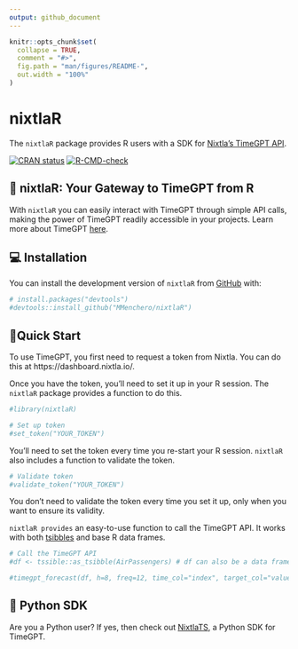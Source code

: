 ```yaml
---
output: github_document
---
```


<!-- README.md is generated from README.Rmd. Please edit that file -->

```r
knitr::opts_chunk$set(
  collapse = TRUE,
  comment = "#>",
  fig.path = "man/figures/README-",
  out.width = "100%"
)
```

# nixtlaR 

The `nixtlaR` package provides R users with a SDK for [Nixtla's TimeGPT API](https://docs.nixtla.io/). 

<!-- badges: start -->
[![CRAN status](https://www.r-pkg.org/badges/version/nixtlaR)](https://CRAN.R-project.org/package=nixtlaR)
[![R-CMD-check](https://github.com/MMenchero/nixtlaR/actions/workflows/R-CMD-check.yaml/badge.svg)](https://github.com/MMenchero/nixtlaR/actions/workflows/R-CMD-check.yaml)
<!-- badges: end -->


## 🔄 nixtlaR: Your Gateway to TimeGPT from R

With `nixtlaR` you can easily interact with TimeGPT through simple API calls, making the power of TimeGPT readily accessible in your projects. Learn more about TimeGPT [here](https://arxiv.org/abs/2310.03589).  

## 💻 Installation

You can install the development version of `nixtlaR` from [GitHub](https://github.com/) with:

``` r
# install.packages("devtools")
#devtools::install_github("MMenchero/nixtlaR")
```

## 🎈Quick Start

To use TimeGPT, you first need to request a token from Nixtla. You can do this at  https://dashboard.nixtla.io/. 

Once you have the token, you'll need to set it up in your R session. The `nixtlaR` package provides a function to do this.
```r
#library(nixtlaR)

# Set up token 
#set_token("YOUR_TOKEN") 
```

You'll need to set the token every time you re-start your R session. `nixtlaR` also includes a function to validate the token. 

```r
# Validate token
#validate_token("YOUR_TOKEN") 
```

You don't need to validate the token every time you set it up, only when you want to ensure its validity. 

`nixtlaR provides` an easy-to-use function to call the TimeGPT API. It works with both [tsibbles](https://tsibble.tidyverts.org/) and base R data frames. 

```r
# Call the TimeGPT API 
#df <- tssible::as_tsibble(AirPassengers) # df can also be a data frame  

#timegpt_forecast(df, h=8, freq=12, time_col="index", target_col="value")
```

## 🐍 Python SDK
Are you a Python user? If yes, then check out [NixtlaTS](https://github.com/Nixtla/nixtla), a Python SDK for TimeGPT. 
